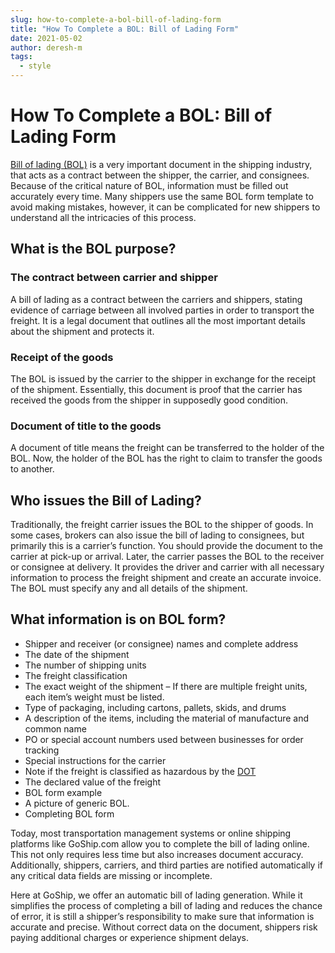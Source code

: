 ```yaml
---
slug: how-to-complete-a-bol-bill-of-lading-form
title: "How To Complete a BOL: Bill of Lading Form"
date: 2021-05-02
author: deresh-m
tags:
  - style
---
```

# How To Complete a BOL: Bill of Lading Form

[Bill of lading (BOL)](https://www.goship.com/blog/what-is-the-bill-of-lading-bol/) is a very important document in the shipping industry, that acts as a contract between the shipper, the carrier, and consignees. Because of the critical nature of BOL, information must be filled out accurately every time. Many shippers use the same BOL form template to avoid making mistakes, however, it can be complicated for new shippers to understand all the intricacies of this process.

## What is the BOL purpose?

### The contract between carrier and shipper

A bill of lading as a contract between the carriers and shippers, stating evidence of carriage between all involved parties in order to transport the freight. It is a legal document that outlines all the most important details about the shipment and protects it.

### Receipt of the goods

The BOL is issued by the carrier to the shipper in exchange for the receipt of the shipment. Essentially, this document is proof that the carrier has received the goods from the shipper in supposedly good condition.

### Document of title to the goods

A document of title means the freight can be transferred to the holder of the BOL. Now, the holder of the BOL has the right to claim to transfer the goods to another.

## Who issues the Bill of Lading?

Traditionally, the freight carrier issues the BOL to the shipper of goods. In some cases, brokers can also issue the bill of lading to consignees, but primarily this is a carrier’s function. You should provide the document to the carrier at pick-up or arrival. Later, the carrier passes the BOL to the receiver or consignee at delivery. It provides the driver and carrier with all necessary information to process the freight shipment and create an accurate invoice. The BOL must specify any and all details of the shipment.

## What information is on BOL form?

* Shipper and receiver (or consignee) names and complete address
* The date of the shipment
* The number of shipping units
* The freight classification
* The exact weight of the shipment – If there are multiple freight units, each item’s weight must be listed.
* Type of packaging, including cartons, pallets, skids, and drums
* A description of the items, including the material of manufacture and common name
* PO or special account numbers used between businesses for order tracking
* Special instructions for the carrier
* Note if the freight is classified as hazardous by the [DOT](https://www.transportation.gov/)
* The declared value of the freight
* BOL form example
* A picture of generic BOL.
* Completing BOL form

Today, most transportation management systems or online shipping platforms like GoShip.com allow you to complete the bill of lading online. This not only requires less time but also increases document accuracy. Additionally, shippers, carriers, and third parties are notified automatically if any critical data fields are missing or incomplete.

Here at GoShip, we offer an automatic bill of lading generation. While it simplifies the process of completing a bill of lading and reduces the chance of error, it is still a shipper’s responsibility to make sure that information is accurate and precise. Without correct data on the document, shippers risk paying additional charges or experience shipment delays.